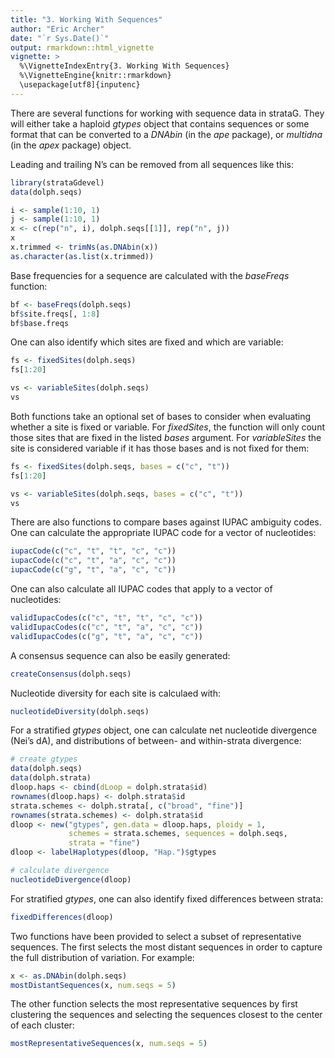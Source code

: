 ```yaml
---
title: "3. Working With Sequences"
author: "Eric Archer"
date: "`r Sys.Date()`"
output: rmarkdown::html_vignette
vignette: >
  %\VignetteIndexEntry{3. Working With Sequences}
  %\VignetteEngine{knitr::rmarkdown}
  \usepackage[utf8]{inputenc}
---
```


There are several functions for working with sequence data in strataG. They will either take a haploid _gtypes_ object that contains sequences or some format that can be converted to a _DNAbin_ (in the _ape_ package), or _multidna_ (in the _apex_ package) object.

Leading and trailing N's can be removed from all sequences like this:
```r
library(strataGdevel)
data(dolph.seqs)

i <- sample(1:10, 1)
j <- sample(1:10, 1)
x <- c(rep("n", i), dolph.seqs[[1]], rep("n", j))
x
x.trimmed <- trimNs(as.DNAbin(x))
as.character(as.list(x.trimmed))
```

Base frequencies for a sequence are calculated with the _baseFreqs_ function:
```r
bf <- baseFreqs(dolph.seqs)
bf$site.freqs[, 1:8]
bf$base.freqs
```

One can also identify which sites are fixed and which are variable:
```r
fs <- fixedSites(dolph.seqs)
fs[1:20]

vs <- variableSites(dolph.seqs)
vs
```

Both functions take an optional set of bases to consider when evaluating whether a site is fixed or variable. For _fixedSites_, the function will only count those sites that are fixed in the listed _bases_ argument. For _variableSites_ the site is considered variable if it has those bases and is not fixed for them:
```r
fs <- fixedSites(dolph.seqs, bases = c("c", "t"))
fs[1:20]

vs <- variableSites(dolph.seqs, bases = c("c", "t"))
vs
```

There are also functions to compare bases against IUPAC ambiguity codes. One can calculate the appropriate IUPAC code for a vector of nucleotides:
```r
iupacCode(c("c", "t", "t", "c", "c"))
iupacCode(c("c", "t", "a", "c", "c"))
iupacCode(c("g", "t", "a", "c", "c"))
```

One can also calculate all IUPAC codes that apply to a vector of nucleotides:
```r
validIupacCodes(c("c", "t", "t", "c", "c"))
validIupacCodes(c("c", "t", "a", "c", "c"))
validIupacCodes(c("g", "t", "a", "c", "c"))
```

A consensus sequence can also be easily generated:
```r
createConsensus(dolph.seqs)
```

Nucleotide diversity for each site is calculaed with:
```r
nucleotideDiversity(dolph.seqs)
```

For a stratified _gtypes_ object, one can calculate net nucleotide divergence (Nei's dA), and distributions of between- and within-strata divergence:
```r
# create gtypes
data(dolph.seqs)
data(dolph.strata)
dloop.haps <- cbind(dLoop = dolph.strata$id)
rownames(dloop.haps) <- dolph.strata$id
strata.schemes <- dolph.strata[, c("broad", "fine")]
rownames(strata.schemes) <- dolph.strata$id
dloop <- new("gtypes", gen.data = dloop.haps, ploidy = 1,
             schemes = strata.schemes, sequences = dolph.seqs,
             strata = "fine")
dloop <- labelHaplotypes(dloop, "Hap.")$gtypes

# calculate divergence
nucleotideDivergence(dloop)
```

For stratified _gtypes_, one can also identify fixed differences between strata:
```r

fixedDifferences(dloop)
```

Two functions have been provided to select a subset of representative sequences. The first selects the most distant sequences in order to capture the full distribution of variation. For example:
```r
x <- as.DNAbin(dolph.seqs)
mostDistantSequences(x, num.seqs = 5)
```

The other function selects the most representative sequences by first clustering the sequences and selecting the sequences closest to the center of each cluster:
```r
mostRepresentativeSequences(x, num.seqs = 5)
```
